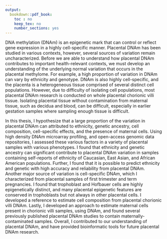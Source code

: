 ```yaml
---
output:
  bookdown::pdf_book:
    toc : no
    keep_tex: no
    number_sections: yes
---
```


<!-- Remember, It can't be longer than 350 words! Currently way over-->

DNA methylation (DNAm) is an epigenetic mark that can control or reflect gene expression in a highly cell-specific manner. 
Placental DNAm has been studied in various contexts, however, several sources of variation remain uncharacterized. 
Before we are able to understand how placental DNAm contributes to  important health-relevant contexts, we must develop an understanding of the underlying normal variation that occurs in the placental methylome. 
For example, a high proportion of variation in DNAm can vary by ethnicity and genotype.
DNAm is also highly cell-specific, and the placenta is a heterogeneous tissue comprised of several distinct cell populations. 
However, due to difficulty of isolating cell populations, most placental DNAm research is conducted on whole placental chorionic villi tissue. 
Isolating placental tissue without contamination from maternal tissue, such as decidua and blood, can be difficult, especially in earlier gestation samples where sampling enough tissue is difficult.

In this thesis, I hypothesize that a large proportion of the variation in placental DNAm can attributed to ethnicity, genetic ancestry, cell composition, cell-specific effects, and the presence of maternal cells. Using high density DNAm microarray profiling, and open-access genomic data repositories, I assessed these various factors in a variety of placental samples with various phenotypes. I found that ethnicity and genetic ancestry can significant contribute to placental DNAm variation in samples containing self-reports of ethnicity of Caucasian, East Asian, and African American populations. Further, I found that it is possible to predict ethnicity and genetic  with high accuracy and reliability from placental DNAm. Another major source of variation is cell-specific DNAm, which I characterized from placental samples of first trimester and term pregnancies. I found that trophoblast and Hofbauer cells are highly epigenetically distinct, and many placental epigenetic features are conserved in trophoblasts but not always in other placental cells. I developed a reference to estimate cell composition from placental chorionic villi DNAm. Lastly, I developed an approach to estimate maternal cells present in chorionic villi samples, using DNAm, and found several previously published placental DNAm studies to contain maternally-contaminated samples. Overall, I contributed to our understanding of placental DNAm, and have provided bioinformatic tools for future placental DNAm research.